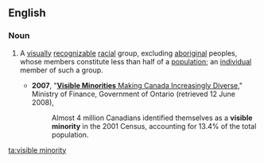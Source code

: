 ==English==
{{wikipedia}}
===Noun===

{{en-noun|sg=[[visible]] [[minority]]|visible minorities}}

# {{Canada}} A [[visually]] [[recognizable]] [[racial]] group, excluding [[aboriginal]] peoples, whose members constitute less than half of a [[population]]; an [[individual]] member of such a group.
#*'''2007''', "[http://www.fin.gov.on.ca/english/economy/demographics/census/cenhi6.html '''Visible Minorities''' Making Canada Increasingly Diverse]," Ministry of Finance, Government of Ontario (retrieved 12 June 2008),
#*:Almost 4 million Canadians identified themselves as a '''visible minority''' in the 2001 Census, accounting for 13.4% of the total population.

[[ta:visible minority]]